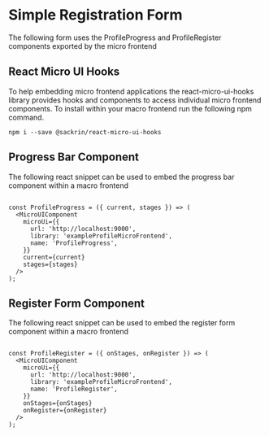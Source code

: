 
<Meta title="Profile/Form" component={ProfileForm} />

# Simple Registration Form

The following form uses the ProfileProgress and ProfileRegister components exported by the micro frontend

<Preview>
  <Story name="Default Form">
    <ProfileForm />
  </Story>
</Preview>

## React Micro UI Hooks

To help embedding micro frontend applications the react-micro-ui-hooks library provides hooks and components to access individual micro frontend components. To install within your macro frontend run the following npm command.

```npm i --save @sackrin/react-micro-ui-hooks```

## Progress Bar Component

The following react snippet can be used to embed the progress bar component within a macro frontend

```

const ProfileProgress = ({ current, stages }) => (
  <MicroUIComponent
    microUi={{
      url: 'http://localhost:9000',
      library: 'exampleProfileMicroFrontend',
      name: 'ProfileProgress',
    }}
    current={current}
    stages={stages}
  />
);

```

## Register Form Component

The following react snippet can be used to embed the register form component within a macro frontend

```

const ProfileRegister = ({ onStages, onRegister }) => (
  <MicroUIComponent
    microUi={{
      url: 'http://localhost:9000',
      library: 'exampleProfileMicroFrontend',
      name: 'ProfileRegister',
    }}
    onStages={onStages}
    onRegister={onRegister}
  />
);

```
